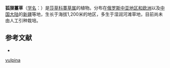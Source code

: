 {{Speciesbox
| name = 狐狸薹草
| status = 
| status_system = 
| image = Carex_vulpina.jpeg
| genus = Carex
| species = vulpina
| authority = Linn.
}}

'''狐狸薹草'''（[[学名|学名]]：{{lang|la|''Carex vulpina''}}）是[[莎草科|莎草科]][[薹草属|薹草属]]的植物。分布在[[俄罗斯中亚地区和欧洲|俄罗斯中亚地区和欧洲]]以及[[中国大陆|中国大陆]]的[[新疆|新疆]]等地，生长于海拔1,200米的地区，多生于湿润河滩草地，目前尚未由人工引种栽培。

== 参考文献 ==
<div class="references-small">
* {{cite web| url =http://www.bioinfo.cn/db05/KmzwSpecies.php?action=view&id=5910| title =狐狸薹草| work =《中国高等植物数据库全库》| publisher =中国科学院微生物研究所| author =昆明植物研究所| accessdate =2009-02-24| deadurl =yes| archiveurl =https://web.archive.org/web/20160305015053/http://www.bioinfo.cn/db05/KmzwSpecies.php?action=view&id=5910| archivedate =2016-03-05}}
</div>
{{Taxonbar|from=Q158521}}

{{DEFAULTSORT:Carex vulpina}}
[[Category:薹草属|vulpina]]


{{Carex-stub}}